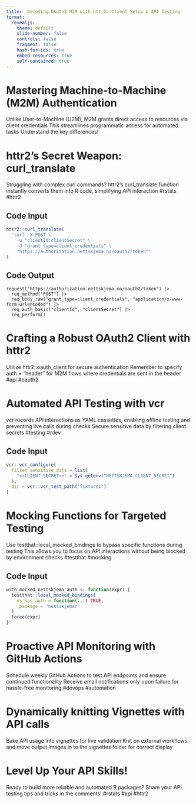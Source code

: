 ```yaml
---
title:  Decoding OAuth2 M2M with httr2: Client Setup & API Testing
format:
  revealjs:
    theme: default
    slide-number: false
    controls: false
    fragment: false
    hash-for-ids: true
    embed-resources: true
    self-contained: true
---
```


# Mastering Machine-to-Machine (M2M) Authentication

Unlike User-to-Machine (U2M), M2M grants direct access to resources via client credentials
 This streamlines programmatic access for automated tasks
 Understand the key differences!

# httr2's Secret Weapon: curl_translate

Struggling with complex curl commands? httr2's curl_translate function instantly converts them into R code, simplifying API interaction
 #rstats #httr2

## Code Input

```r
httr2::curl_translate(
  'curl -X POST \
    -u "clientId:clientSecret" \
    -d "grant_type=client_credentials" \
    "https://authorization.nettskjema.no/oauth2/token"'
)

```

## Code Output

```
request("https://authorization.nettskjema.no/oauth2/token") |>
  req_method("POST") |>
  req_body_raw("grant_type=client_credentials", "application/x-www-form-urlencoded") |>
  req_auth_basic("clientId", "clientSecret") |>
  req_perform()

```

# Crafting a Robust OAuth2 Client with httr2

Utilize httr2::oauth_client for secure authentication
 Remember to specify auth = "header" for M2M flows where credentials are sent in the header
 #api #oauth2

# Automated API Testing with vcr

vcr records API interactions as YAML cassettes, enabling offline testing and preventing live calls during checks
 Secure sensitive data by filtering client secrets
 #testing #rdev

## Code Input

```r
vcr::vcr_configure(
  filter_sensitive_data = list(
    "<<CLIENT_SECRET>>" = Sys.getenv("NETTSKJEMA_CLIENT_SECRET")
  ),
  dir = vcr::vcr_test_path("fixtures")
)

```

# Mocking Functions for Targeted Testing

Use testthat::local_mocked_bindings to bypass specific functions during testing
 This allows you to focus on API interactions without being blocked by environment checks
 #testthat #mocking

## Code Input

```r
with_mocked_nettskjema_auth <- function(expr) {
  testthat::local_mocked_bindings(
    ns_has_auth = function(...) TRUE,
    .package = "nettskjemar"
  )
  force(expr)
}

```

# Proactive API Monitoring with GitHub Actions

Schedule weekly GitHub Actions to test API endpoints and ensure continued functionality
 Receive email notifications only upon failure for hassle-free monitoring
 #devops #automation

# Dynamically knitting Vignettes with API calls

Bake API usage into vignettes for live validation
 Knit on external workflows and move output images in to the vignettes folder for correct display

# Level Up Your API Skills!

Ready to build more reliable and automated R packages? Share your API testing tips and tricks in the comments! #rstats #api #httr2

